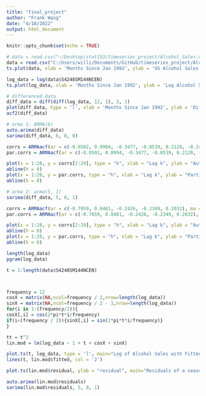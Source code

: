 ```yaml
---
title: "final_project"
author: "Frank Wang"
date: "4/18/2022"
output: html_document
---
```


```r
knitr::opts_chunk$set(echo = TRUE)
```

```r
# data = read.csv("~/Desktop/stat153/timeseries_project/Alcohol_Sales.csv")
data = read.csv("C:/Users/willi/Documents/GitHub/timeseries_project/Alcohol_Sales.csv")
ts.plot(data, xlab = 'Months Since Jan 1992', ylab = 'US Alcohol Sales (Millions of Dollars)', main = 'Time Series of US Alcohol Sales')
```

```r
log_data = log(data$S4248SM144NCEN)
ts.plot(log_data, xlab = 'Months Since Jan 1992', ylab = 'Log Alcohol Sales (Millions of Dollars)', main = 'Time Series of Log US Alcohol Sales')
```

```r
# differenced data 
diff_data = diff(diff(log_data, 12, 1), 3, 1)
plot(diff_data, type = 'l', xlab = 'Months Since Jan 1992', ylab = 'Difference', main = 'Lag 3 Difference of Lag 12 Differenced Log Data')
acf2(diff_data)
```

```r
# arma 1: ARMA(6)
auto.arima(diff_data)
sarima(diff_data, 6, 0, 0)

corrs = ARMAacf(ar = c(-0.0502, 0.0994, -0.3477, -0.0539, 0.2128, -0.2454), lag.max = 28)
par.corrs = ARMAacf(ar = c(-0.0502, 0.0994, -0.3477, -0.0539, 0.2128, -0.2454), lag.max = 28, pacf = TRUE)

plot(x = 1:28, y = corrs[2:29], type = "h", xlab = "Lag k", ylab = "Autocorrelation")
abline(h = 0)
plot(x = 1:28, y = par.corrs, type = "h", xlab = "Lag k", ylab = "Partial Autocorrelation")
abline(h = 0)
```
```r
# arma 2: arma(5, 1)
sarima(diff_data, 5, 0, 1)

corrs = ARMAacf(ar = c(-0.7059, 0.0481, -0.2426, -0.2349, 0.2032), ma = 0.6887, lag.max = 28)
par.corrs = ARMAacf(ar = c(-0.7059, 0.0481, -0.2426, -0.2349, 0.2032), ma = 0.6887, lag.max = 28, pacf = TRUE)

plot(x = 1:28, y = corrs[2:29], type = "h", xlab = "Lag k", ylab = "Autocorrelation")
abline(h = 0)
plot(x = 1:28, y = par.corrs, type = "h", xlab = "Lag k", ylab = "Partial Autocorrelation")
abline(h = 0)
```

```r
length(log_data)
pgram(log_data)

t = 1:length(data$S4248SM144NCEN)



frequency = 12
cosX = matrix(NA,ncol=frequency / 2,nrow=length(log_data))
sinX = matrix(NA,ncol=frequency / 2 - 1,nrow=length(log_data))
for(i in 1:(frequency/2)){
cosX[,i] = cos(2*pi*t*i/frequency)
if(i<(frequency / 2)){sinX[,i] = sin(2*pi*t*i/frequency)}
}

tt = t^2
lin.mod = lm(log_data ~ 1 + t + cosX + sinX)

plot.ts(t, log_data, type = 'l', main="Log of Alcohol Sales with Fitted Parametric Model", xlab = 'Months Since Jan 1992',ylab="Log(Alcohol Sales)")
lines(t, lin.mod$fitted, col = '2')
```

```r
plot.ts(lin.mod$residual, ylab = "residual", main="Residuals of a seasonal parametric fit for the Log of Alochol Sales")
```
```r
auto.arima(lin.mod$residuals)
sarima(lin.mod$residuals, 5, 0, 1)
```


